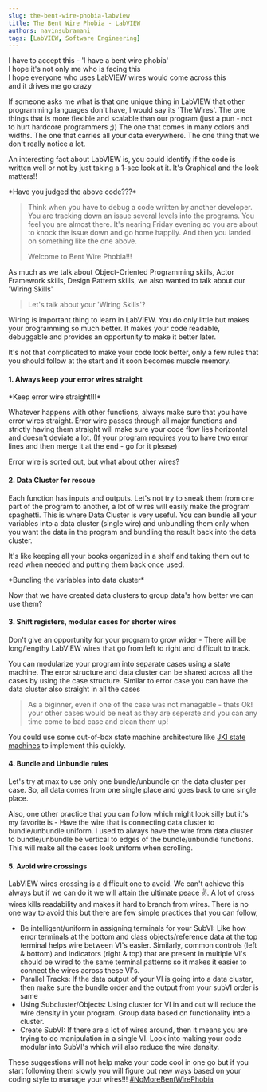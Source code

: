 ```yaml
---
slug: the-bent-wire-phobia-labview
title: The Bent Wire Phobia - LabVIEW
authors: navinsubramani
tags: [LabVIEW, Software Engineering]
---
```


I have to accept this - 'I have a bent wire phobia'  
I hope it's not only me who is facing this  
I hope everyone who uses LabVIEW wires would come across this  
and it drives me go crazy

<!-- truncate -->

If someone asks me what is that one unique thing in LabVIEW that other programming languages don't have, I would say its 'The Wires'. The one things that is more flexible and scalable than our program (just a pun - not to hurt hardcore programmers ;)) The one that comes in many colors and widths. The one that carries all your data everywhere. The one thing that we don't really notice a lot.

An interesting fact about LabVIEW is, you could identify if the code is written well or not by just taking a 1-sec look at it. It's Graphical and the look matters!!

<AssetImg path="/media/uploads/2019/10/Spagetti-Code-in-LabVIEW-1024x658.png" alt="LabVIEW wires" />
*Have you judged the above code???*

> Think when you have to debug a code written by another developer. You are tracking down an issue several levels into the programs. You feel you are almost there. It's nearing Friday evening so you are about to knock the issue down and go home happily. And then you landed on something like the one above.
>
> Welcome to Bent Wire Phobia!!!

As much as we talk about Object-Oriented Programming skills, Actor Framework skills, Design Pattern skills, we also wanted to talk about our 'Wiring Skills'

> Let's talk about your 'Wiring Skills'?

Wiring is important thing to learn in LabVIEW. You do only little but makes your programming so much better. It makes your code readable, debuggable and provides an opportunity to make it better later.

It's not that complicated to make your code look better, only a few rules that you should follow at the start and it soon becomes muscle memory.

#### 1. Always keep your error wires straight

<AssetImg path="/media/uploads/2019/10/Straight-Error-Wire.png" alt="Keep error wire straight" />
*Keep error wire straight!!!*

Whatever happens with other functions, always make sure that you have error wires straight. Error wire passes through all major functions and strictly having them straight will make sure your code flow lies horizontal and doesn't deviate a lot. (If your program requires you to have two error lines and then merge it at the end - go for it please)

Error wire is sorted out, but what about other wires?

#### 2. Data Cluster for rescue

Each function has inputs and outputs. Let's not try to sneak them from one part of the program to another, a lot of wires will easily make the program spaghetti. This is where Data Cluster is very useful. You can bundle all your variables into a data cluster (single wire) and unbundling them only when you want the data in the program and bundling the result back into the data cluster.

It's like keeping all your books organized in a shelf and taking them out to read when needed and putting them back once used.

<AssetImg path="/media/uploads/2019/10/Data-Cluster-1024x463.png" alt="Bundling the variables into data cluster" />
*Bundling the variables into data cluster*

Now that we have created data clusters to group data's how better we can use them?

#### 3. Shift registers, modular cases for shorter wires

Don't give an opportunity for your program to grow wider - There will be long/lengthy LabVIEW wires that go from left to right and difficult to track.

You can modularize your program into separate cases using a state machine. The error structure and data cluster can be shared across all the cases by using the case structure. Similar to error case you can have the data cluster also straight in all the cases

<AssetImg path="/media/uploads/2019/10/image-3.png" alt="LabVIEW wires" />

> As a biginner, even if one of the case was not managable - thats Ok! your other cases would be neat as they are seperate and you can any time come to bad case and clean them up!

You could use some out-of-box state machine architecture like [JKI state machines](https://resources.jki.net/state-machine) to implement this quickly.

#### 4. Bundle and Unbundle rules

Let's try at max to use only one bundle/unbundle on the data cluster per case. So, all data comes from one single place and goes back to one single place.

<AssetImg path="/media/uploads/2019/10/image-1.png" alt="" />
<AssetImg path="/media/uploads/2019/10/image-2.png" alt="" />

Also, one other practice that you can follow which might look silly but it's my favorite is - Have the wire that is connecting data cluster to bundle/unbundle uniform. I used to always have the wire from data cluster to bundle/unbundle be vertical to edges of the bundle/unbundle functions. This will make all the cases look uniform when scrolling.

<AssetImg path="/media/uploads/2019/10/image-3.png" alt="" />

#### 5. Avoid wire crossings

LabVIEW wires crossing is a difficult one to avoid. We can't achieve this always but if we can do it we will attain the ultimate peace ✌. A lot of cross wires kills readability and makes it hard to branch from wires. There is no one way to avoid this but there are few simple practices that you can follow,

- Be intelligent/uniform in assigning terminals for your SubVI: Like how error terminals at the bottom and class objects/reference data at the top terminal helps wire between VI's easier. Similarly, common controls (left & bottom) and indicators (right & top) that are present in multiple VI's should be wired to the same terminal patterns so it makes it easier to connect the wires across these VI's.
- Parallel Tracks: If the data output of your VI is going into a data cluster, then make sure the bundle order and the output from your subVI order is same
- Using Subcluster/Objects: Using cluster for VI in and out will reduce the wire density in your program. Group data based on functionality into a cluster.
- Create SubVI: If there are a lot of wires around, then it means you are trying to do manipulation in a single VI. Look into making your code modular into SubVI's which will also reduce the wire density.

These suggestions will not help make your code cool in one go but if you start following them slowly you will figure out new ways based on your coding style to manage your wires!!! [#NoMoreBentWirePhobia](/blog/the-bent-wire-phobia-labview)